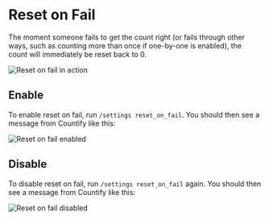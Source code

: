 # Reset on Fail

The moment someone fails to get the count right (or fails through other ways, such as counting more than once if one-by-one is enabled), the count will immediately be reset back to 0.

![Reset on fail in action](/docs/reset-on-fail.png)

## Enable

To enable reset on fail, run `/settings reset_on_fail`. You should then see a message from Countify like this:

![Reset on fail enabled](/docs/settings/reset-on-fail/enabled.png)

## Disable

To disable reset on fail, run `/settings reset_on_fail` again. You should then see a message from Countify like this:

![Reset on fail disabled](/docs/settings/reset-on-fail/disabled.png)
